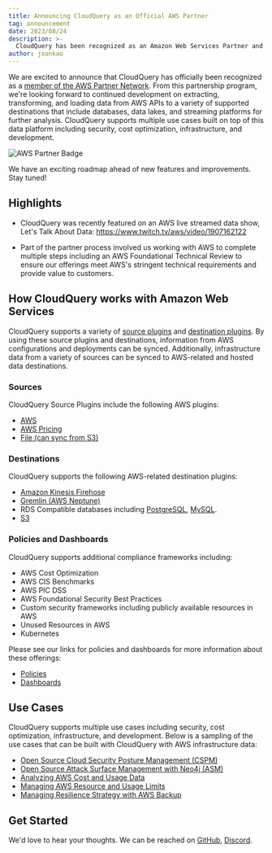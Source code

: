 ```yaml
---
title: Announcing CloudQuery as an Official AWS Partner
tag: announcement
date: 2023/08/24
description: >-
  CloudQuery has been recognized as an Amazon Web Services Partner and validated via a foundational technical review.  This Partner program will enable CloudQuery to build and service more customer needs including security, cost optimization, infrastructure, and development.
author: jsonkao
---
```



<BlogHeader/>

We are excited to announce that CloudQuery has officially been recognized as a [member of the AWS Partner Network](https://partners.amazonaws.com/partners/0010h00001kNW07AAG).  From this partnership program, we're looking forward to continued development on extracting, transforming, and loading data from AWS APIs to a variety of supported destinations that include databases, data lakes, and streaming platforms for further analysis.  CloudQuery supports multiple use cases built on top of this data platform including security, cost optimization, infrastructure, and development.

![AWS Partner Badge](/images/blog/announcing-aws-partnership/partnerbadge.png)

We have an exciting roadmap ahead of new features and improvements.  Stay tuned!

## Highlights

* CloudQuery was recently featured on an AWS live streamed data show, Let's Talk About Data: https://www.twitch.tv/aws/video/1907162122

* Part of the partner process involved us working with AWS to complete multiple steps including an AWS Foundational Technical Review to ensure our offerings meet AWS's stringent technical requirements and provide value to customers. 

## How CloudQuery works with Amazon Web Services

CloudQuery supports a variety of [source plugins](https://hub.cloudquery.io/plugins/source/cloudquery/overview) and [destination plugins](https://hub.cloudquery.io/plugins/destination).  By using these source plugins and destinations, information from AWS configurations and deployments can be synced.  Additionally, infrastructure data from a variety of sources can be synced to AWS-related and hosted data destinations.

### Sources

CloudQuery Source Plugins include the following AWS plugins:

* [AWS](https://hub.cloudquery.io/plugins/source/cloudquery/aws)
* [AWS Pricing](https://hub.cloudquery.io/plugins/source/cloudquery/awspricing)
* [File (can sync from S3)](https://hub.cloudquery.io/plugins/source/cloudquery/file)

### Destinations

CloudQuery supports the following AWS-related destination plugins:

* [Amazon Kinesis Firehose](https://hub.cloudquery.io/plugins/destination/cloudquery/firehose)
* [Gremlin (AWS Neptune)](https://hub.cloudquery.io/plugins/destination/cloudquery/gremlin)
* RDS Compatible databases including [PostgreSQL](https://hub.cloudquery.io/plugins/destination/cloudquery/postgresql), [MySQL](https://hub.cloudquery.io/plugins/destination/cloudquery/mysql).
* [S3](https://hub.cloudquery.io/plugins/destination/cloudquery/s3)

### Policies and Dashboards

CloudQuery supports additional compliance frameworks including:
* AWS Cost Optimization
* AWS CIS Benchmarks
* AWS PIC DSS
* AWS Foundational Security Best Practices
* Custom security frameworks including publicly available resources in AWS
* Unused Resources in AWS
* Kubernetes 

Please see our links for policies and dashboards for more information about these offerings:
* [Policies](https://www.cloudquery.io/docs/core-concepts/policies)
* [Dashboards](https://www.cloudquery.io/docs/core-concepts/dashboards)

## Use Cases

CloudQuery supports multiple use cases including security, cost optimization, infrastructure, and development.  Below is a sampling of the use cases that can be built with CloudQuery with AWS infrastructure data:

* [Open Source Cloud Security Posture Management (CSPM)](https://www.cloudquery.io/how-to-guides/open-source-cspm)
* [Open Source Attack Surface Management with Neo4j (ASM)](https://www.cloudquery.io/how-to-guides/attack-surface-management-with-graph)
* [Analyzing AWS Cost and Usage Data](https://www.cloudquery.io/how-to-guides/query-aws-cost-and-usage-athena)
* [Managing AWS Resource and Usage Limits](https://www.cloudquery.io/how-to-guides/aws-resource-limits-and-service-quotas)
* [Managing Resilience Strategy with AWS Backup](https://www.cloudquery.io/how-to-guides/manage-resilience-with-aws-backup)

## Get Started

We'd love to hear your thoughts.  We can be reached on [GitHub](https://github.com/cloudquery/cloudquery/issues), [Discord](https://www.cloudquery.io/discord).
